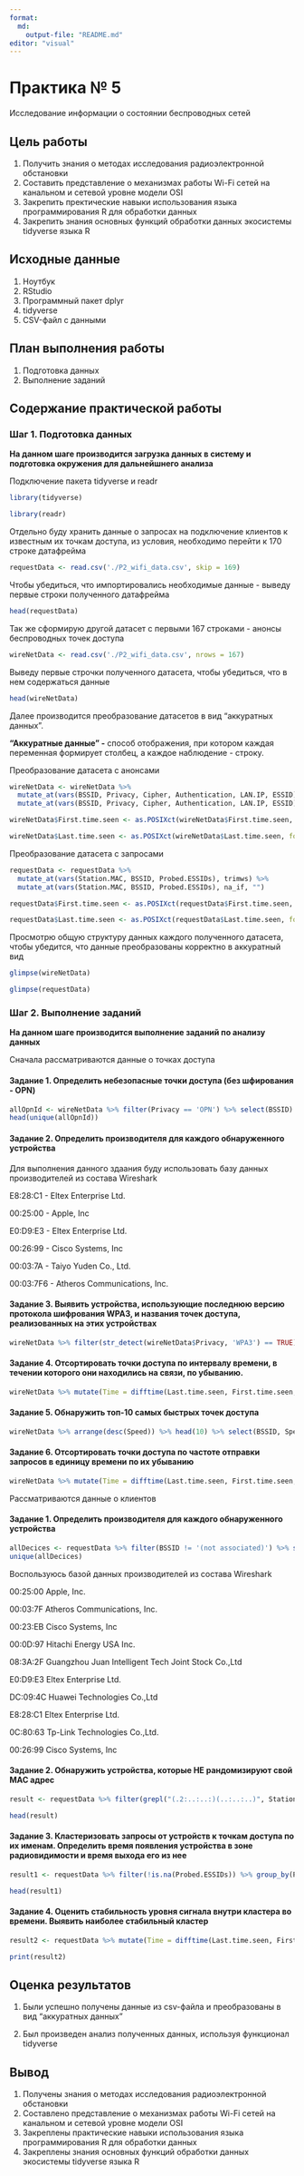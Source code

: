 ```yaml
---
format:
  md:
    output-file: "README.md"
editor: "visual"
---
```


# Практика № 5

Исследование информации о состоянии беспроводных сетей

## Цель работы

1.  Получить знания о методах исследования радиоэлектронной обстановки
2.  Составить представление о механизмах работы Wi-Fi сетей на канальном и сетевой уровне модели OSI
3.  Закрепить пректические навыки использования языка программирования R для обработки данных
4.  Закрепить знания основных функций обработки данных экосистемы tidyverse языка R

## Исходные данные

1.  Ноутбук
2.  RStudio
3.  Программный пакет dplyr
4.  tidyverse
5.  CSV-файл с данными

## План выполнения работы

1.  Подготовка данных
2.  Выполнение заданий

## Содержание практической работы

### Шаг 1. Подготовка данных

**На данном шаге производится загрузка данных в систему и подготовка окружения для дальнейшнего анализа**

Подключение пакета tidyverse и readr

```r
library(tidyverse)
```

```r
library(readr)
```

Отдельно буду хранить данные о запросах на подключение клиентов к известным их точкам доступа, из условия, необходимо перейти к 170 строке датафрейма

```r
requestData <- read.csv('./P2_wifi_data.csv', skip = 169)
```

Чтобы убедиться, что импортировались необходимые данные - выведу первые строки полученного датафрейма

```r
head(requestData)
```

Так же сформирую другой датасет с первыми 167 строками - анонсы беспроводных точек доступа

```r
wireNetData <- read.csv('./P2_wifi_data.csv', nrows = 167)
```

Выведу первые строчки полученного датасета, чтобы убедиться, что в нем содержаться данные

```r
head(wireNetData)
```

Далее производится преобразование датасетов в вид "аккуратных данных".

**"Аккуратные данные" -** способ отображения, при котором каждая переменная формирует столбец, а каждое наблюдение - строку.

Преобразование датасета с анонсами

```r
wireNetData <- wireNetData %>% 
  mutate_at(vars(BSSID, Privacy, Cipher, Authentication, LAN.IP, ESSID), trimws) %>%
  mutate_at(vars(BSSID, Privacy, Cipher, Authentication, LAN.IP, ESSID), na_if, "")
```

```r
wireNetData$First.time.seen <- as.POSIXct(wireNetData$First.time.seen, format = "%Y-%m-%d %H:%M:%S")
```

```r
wireNetData$Last.time.seen <- as.POSIXct(wireNetData$Last.time.seen, format = "%Y-%m-%d %H:%M:%S")

```

Преобразование датасета с запросами

```r
requestData <- requestData %>% 
  mutate_at(vars(Station.MAC, BSSID, Probed.ESSIDs), trimws) %>%
  mutate_at(vars(Station.MAC, BSSID, Probed.ESSIDs), na_if, "")
```

```r
requestData$First.time.seen <- as.POSIXct(requestData$First.time.seen, format = "%Y-%m-%d %H:%M:%S")
```

```r
requestData$Last.time.seen <- as.POSIXct(requestData$Last.time.seen, format = "%Y-%m-%d %H:%M:%S")
```

Просмотрю общую структуру данных каждого полученного датасета, чтобы убедится, что данные преобразованы корректно в аккуратный вид

```r
glimpse(wireNetData)
```

```r
glimpse(requestData)
```

### Шаг 2. Выполнение заданий

**На данном шаге производится выполнение заданий по анализу данных**

Сначала рассматриваются данные о точках доступа

#### Задание 1. Определить небезопасные точки доступа (без шфирования - OPN)

```r
allOpnId <- wireNetData %>% filter(Privacy == 'OPN') %>% select(BSSID)
head(unique(allOpnId))
```

#### Задание 2. Определить производителя для каждого обнаруженного устройства

Для выполнения данного здаания буду использовать базу данных производителей из состава Wireshark

E8:28:C1 - Eltex Enterprise Ltd.

00:25:00 - Apple, Inc

E0:D9:E3 - Eltex Enterprise Ltd.

00:26:99 - Cisco Systems, Inc

00:03:7A - Taiyo Yuden Co., Ltd.

00:03:7F6 - Atheros Communications, Inc.

#### Задание 3. Выявить устройства, использующие последнюю версию протокола шифрования WPA3, и названия точек доступа, реализованных на этих устройствах

```r
wireNetData %>% filter(str_detect(wireNetData$Privacy, 'WPA3') == TRUE) %>% select(BSSID, ESSID, Privacy)
```

#### Задание 4. Отсортировать точки доступа по интервалу времени, в течении которого они находились на связи, по убыванию.

```r
wireNetData %>% mutate(Time = difftime(Last.time.seen, First.time.seen, units = "mins")) %>% arrange(desc(Time)) %>% select(BSSID, Time)
```

#### Задание 5. Обнаружить топ-10 самых быстрых точек доступа

```r
wireNetData %>% arrange(desc(Speed)) %>% head(10) %>% select(BSSID, Speed)
```

#### Задание 6. Отсортировать точки доступа по частоте отправки запросов в единицу времени по их убыванию

```r
wireNetData %>% mutate(Time = difftime(Last.time.seen, First.time.seen, units = "sec")) %>% filter(!is.na(Time)) %>% filter(Time != 0) %>% filter(X..beacons != 0) %>% select(BSSID, X..beacons, Time) %>% mutate(Beacon_sec = X..beacons / as.integer(Time)) %>% arrange(desc(Beacon_sec))
```

Рассматриваются данные о клиентов

#### Задание 1. Определить производителя для каждого обнаруженного устройства

```r
allDecices <- requestData %>% filter(BSSID != '(not associated)') %>% select(BSSID)
unique(allDecices)
```

Воспользуюсь базой данных производителей из состава Wireshark

00:25:00 Apple, Inc.

00:03:7F Atheros Communications, Inc.

00:23:EB Cisco Systems, Inc

00:0D:97 Hitachi Energy USA Inc.

08:3A:2F Guangzhou Juan Intelligent Tech Joint Stock Co.,Ltd

E0:D9:E3 Eltex Enterprise Ltd.

DC:09:4C Huawei Technologies Co.,Ltd

E8:28:C1 Eltex Enterprise Ltd.

0C:80:63 Tp-Link Technologies Co.,Ltd.

00:26:99 Cisco Systems, Inc

#### Задание 2. Обнаружить устройства, которые НЕ рандомизируют свой MAC адрес

```r
result <- requestData %>% filter(grepl("(.2:..:..:)(..:..:..)", Station.MAC)!=TRUE & grepl("(.6:..:..:)(..:..:..)", Station.MAC)!=TRUE & grepl("(.A:..:..:)(..:..:..)", Station.MAC)!=TRUE & grepl("(.E:..:..:)(..:..:..)", Station.MAC)!=TRUE) %>%  select(Station.MAC)
```

```r
head(result)
```

#### Задание 3. Кластеризовать запросы от устройств к точкам доступа по их именам. Определить время появления устройства в зоне радиовидимости и время выхода его из нее

```r
result1 <- requestData %>% filter(!is.na(Probed.ESSIDs)) %>% group_by(Probed.ESSIDs) %>%  summarise("Появление" = min(First.time.seen), "Выход" = max(Last.time.seen))
```

```r
head(result1)
```

#### Задание 4. Оценить стабильность уровня сигнала внутри кластера во времени. Выявить наиболее стабильный кластер

```r
result2 <- requestData %>% mutate(Time = difftime(Last.time.seen, First.time.seen, units = "sec")) %>% filter(as.integer(Time) != 0) %>% arrange(desc(as.integer(Time))) %>% filter(!is.na(Probed.ESSIDs)) %>% group_by(Probed.ESSIDs) %>% summarise(Mean = mean(as.integer(Time)), Sd = sd(as.integer(Time))) %>% filter(!is.na(Sd)) %>% filter(Sd != 0) %>% arrange(Sd) %>% head(1)
```

```r
print(result2)
```

## Оценка результатов

1.  Были успешно получены данные из csv-файла и преобразованы в вид “аккуратных данных”

2.  Был произведен анализ полученных данных, используя функционал tidyverse

## Вывод

1.  Получены знания о методах исследования радиоэлектронной обстановки
2.  Составлено представление о механизмах работы Wi-Fi сетей на канальном и сетевой уровне модели OSI
3.  Закреплены практические навыки использования языка программирования R для обработки данных
4.  Закреплены знания основных функций обработки данных экосистемы tidyverse языка R
